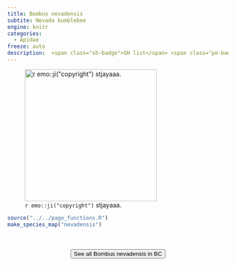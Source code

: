 ```yaml
---
title: Bombus nevadensis
subtite: Nevada bumblebee
engine: knitr
categories:
  - Apidae
freeze: auto
description:  <span class="sh-badge">SH list</span> <span class="pe-badge">PM Evidence</span>
---
```

![`r emo::ji("copyright")` stjayaaa.](https://inaturalist-open-data.s3.amazonaws.com/photos/310253992/medium.jpg){height=300}





```r
source("../../page_functions.R")
make_species_map("nevadensis")
```
<br><br>
<center>


<a href="https://inaturalist.ca/observations?place_id=7085&subview=map&taxon_id=341001"><button type="button" class="btn btn-secondary">See all Bombus nevadensis in BC <i class="fa-solid fa-arrow-up-right-from-square"></i> </button></a>
</center>
